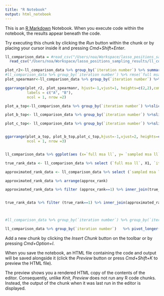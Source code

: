 ```yaml
---
title: "R Notebook"
output: html_notebook
---
```


This is an [R Markdown](http://rmarkdown.rstudio.com) Notebook. When you execute code within the notebook, the results appear beneath the code. 

Try executing this chunk by clicking the *Run* button within the chunk or by placing your cursor inside it and pressing *Cmd+Shift+Enter*. 

```r
ll_comparison_data = #read_csv("/Users/noa/Workspace/lasso_positions_sampling_results/ll_comparison_df_800_0.1_borowik.csv")
  read_csv("/Users/noa/Workspace/lasso_positions_sampling_results/ll_comparison_df_400_0.1_job0.csv")
```



```r
plot_r2<-ll_comparison_data %>% group_by(`iteration number`) %>% summarise(R_2 = cor(`full msa ll`, `sampled msa ll`)**2) %>% ungroup() %>% ggplot(aes(x=as.factor(`iteration number`), y= R_2)) + geom_point(size=3) + geom_line(group = 1)+ xlab("iteration_number") + ggtitle("R2 between true and approximated LL")
#ll_comparison_data %>% group_by(`iteration number`) %>% rmse(`full msa ll`, `sampled msa ll`)  
plot_spearmanr<-ll_comparison_data %>% group_by(`iteration number`) %>% summarise(spearman_r = cor(`full msa ll`, `sampled msa ll`, method = 'spearman')) %>% ggplot(aes(x=as.factor(`iteration number`), y= spearman_r)) + geom_point(size=3) +geom_line(group = 1 )+ xlab("iteration_number") + ggtitle("Spearman-R between true and approximated LL")

ggarrange(plot_r2, plot_spearmanr, hjust=-1,vjust=1, heights=c(2,2),common.legend=TRUE,
          labels = c("A", "B"),
          ncol = 1, nrow =2)

plot_a_top<-ll_comparison_data %>% group_by(`iteration number`) %>%slice_max(order_by =`full msa ll`, n = 30) %>% summarise(spearman_r = cor(`full msa ll`, `sampled msa ll`, method = 'spearman')) %>% ggplot(aes(x=as.factor(`iteration number`), y= spearman_r)) + geom_point(size=3) +geom_line(group = 1 ) + xlab("iteration_number") + ggtitle ("Spearman R of top  neighbours")

plot_b_top<- ll_comparison_data %>% group_by(`iteration number`) %>%slice_max(order_by =`full msa ll`, n = 30)  %>% summarise(full_data_variance = sqrt(var(`full msa ll`))) %>%  ggplot(aes (x=as.factor(`iteration number`), y= `full_data_variance`)) + geom_point() +geom_line(group = 1) + ggtitle("True LL variance of top  neighbours") + xlab("iteration_number")

plot_c_top<- ll_comparison_data %>% group_by(`iteration number`) %>%slice_max(order_by =`sampled msa ll`, n = 30)  %>% summarise(sampled_data_variance = sqrt(var(`sampled msa ll`))) %>%  ggplot(aes (x=as.factor(`iteration number`), y= `sampled_data_variance`)) + geom_point() +geom_line(group = 1) + ggtitle("Sampled LL variance of top  neighbours") + xlab("iteration_number")


ggarrange(plot_a_top, plot_b_top,plot_c_top,hjust=-1,vjust=2, heights=c(2,2),common.legend=TRUE,
          ncol = 1, nrow =3)


ll_comparison_data %>% ggplot(aes (x=`full msa ll`, y= `sampled msa ll`, colour = as.factor(`iteration number`))) + geom_point()  + ggtitle ("Sampled MSA LL vs True MSA LL")

```

```r
true_rank_data <- ll_comparison_data %>% select (`full msa ll`, X1, `iteration number`) %>% group_by(`iteration number`) %>% mutate(true_rank = dense_rank(desc(`full msa ll`)))

approximated_rank_data <- ll_comparison_data %>% select (`sampled msa ll`, X1, `iteration number`) %>% group_by(`iteration number`) %>% mutate(approx_rank = dense_rank(desc(`sampled msa ll`)))

approximated_rank_data %>% arrange(approx_rank)

approximated_rank_data %>% filter (approx_rank==1) %>% inner_join(true_rank_data) %>% ggplot (aes(x = as.factor(`iteration number`), y=true_rank)) + geom_point(size=3) + geom_line (group=1) + xlab ("iteration") + ggtitle ("True ranks of approximated best SPR neighbours at each iteration")


true_rank_data %>% filter (true_rank==1) %>% inner_join(approximated_rank_data ) %>% ggplot (aes(x = as.factor(`iteration number`), y=approx_rank)) + geom_point(size=3) + geom_line (group=1) + xlab ("iteration") + ggtitle ("Approx ranks of true best SPR neighbours at each iteration")



#ll_comparison_data %>% group_by(`iteration number`) %>% group_by(`iteration number`) %>% filter (`sampled msa ll` == max (`sampled msa ll`)) %>% #inner_join(ll_comparison_data, by = `iteration number`)
```



```r
ll_comparison_data %>% group_by(`iteration number`)   %>% pivot_longer(cols = c("full msa ll","sampled msa ll"), names_to = "LL_type", values_to = "LL") %>% group_by(LL_type, `iteration number`) %>% filter (LL == max (LL)) %>% ggplot (aes(x = as.factor(`iteration number`), y=LL, color = LL_type)) + geom_point(size=1) +geom_text(aes(label=X1),hjust=0, vjust=0) + xlab("spr iteration") + ggtitle("Chosen SPR neighbour at each iteration")


```





Add a new chunk by clicking the *Insert Chunk* button on the toolbar or by pressing *Cmd+Option+I*.

When you save the notebook, an HTML file containing the code and output will be saved alongside it (click the *Preview* button or press *Cmd+Shift+K* to preview the HTML file). 

The preview shows you a rendered HTML copy of the contents of the editor. Consequently, unlike *Knit*, *Preview* does not run any R code chunks. Instead, the output of the chunk when it was last run in the editor is displayed.

